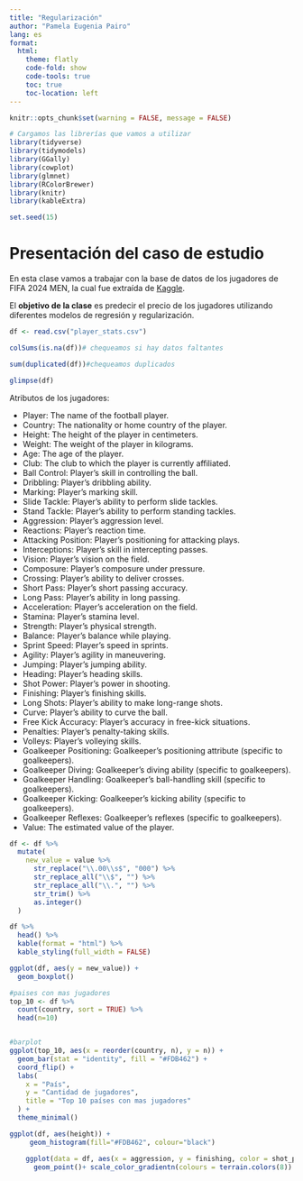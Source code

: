 ---
title: "Regularización"
author: "Pamela Eugenia Pairo"
lang: es
format:
  html:
    theme: flatly
    code-fold: show
    code-tools: true
    toc: true
    toc-location: left
---

```{r, echo=TRUE, message=FALSE, warning=FALSE}
knitr::opts_chunk$set(warning = FALSE, message = FALSE)

# Cargamos las librerías que vamos a utilizar
library(tidyverse)
library(tidymodels)
library(GGally)
library(cowplot)
library(glmnet)
library(RColorBrewer)
library(knitr)
library(kableExtra)

set.seed(15)
```

# Presentación del caso de estudio

En esta clase vamos a trabajar con la base de datos de los jugadores de FIFA 2024 MEN, la cual fue extraída de [Kaggle](https://www.kaggle.com/datasets/rehandl23/fifa-24-player-stats-dataset/data).

El **objetivo de la clase** es predecir el precio de los jugadores utilizando diferentes modelos de regresión y regularización.

```{r}
df <- read.csv("player_stats.csv")

colSums(is.na(df))# chequeamos si hay datos faltantes
```
```{r}
sum(duplicated(df))#chequeamos duplicados

```
```{r}
glimpse(df)
```

Atributos de los jugadores:

- Player: The name of the football player.
- Country: The nationality or home country of the player.
- Height: The height of the player in centimeters.
- Weight: The weight of the player in kilograms.
- Age: The age of the player.
- Club: The club to which the player is currently affiliated.
- Ball Control: Player's skill in controlling the ball.
- Dribbling: Player's dribbling ability.
- Marking: Player's marking skill.
- Slide Tackle: Player's ability to perform slide tackles.
- Stand Tackle: Player's ability to perform standing tackles.
- Aggression: Player's aggression level.
- Reactions: Player's reaction time.
- Attacking Position: Player's positioning for attacking plays.
- Interceptions: Player's skill in intercepting passes.
- Vision: Player's vision on the field.
- Composure: Player's composure under pressure.
- Crossing: Player's ability to deliver crosses.
- Short Pass: Player's short passing accuracy.
- Long Pass: Player's ability in long passing.
- Acceleration: Player's acceleration on the field.
- Stamina: Player's stamina level.
- Strength: Player's physical strength.
- Balance: Player's balance while playing.
- Sprint Speed: Player's speed in sprints.
- Agility: Player's agility in maneuvering.
- Jumping: Player's jumping ability.
- Heading: Player's heading skills.
- Shot Power: Player's power in shooting.
- Finishing: Player's finishing skills.
- Long Shots: Player's ability to make long-range shots.
- Curve: Player's ability to curve the ball.
- Free Kick Accuracy: Player's accuracy in free-kick situations.
- Penalties: Player's penalty-taking skills.
- Volleys: Player's volleying skills.
- Goalkeeper Positioning: Goalkeeper's positioning attribute (specific to goalkeepers).
- Goalkeeper Diving: Goalkeeper's diving ability (specific to goalkeepers).
- Goalkeeper Handling: Goalkeeper's ball-handling skill (specific to goalkeepers).
- Goalkeeper Kicking: Goalkeeper's kicking ability (specific to goalkeepers).
- Goalkeeper Reflexes: Goalkeeper's reflexes (specific to goalkeepers).
- Value: The estimated value of the player.


```{r}

df <- df %>%
  mutate(
    new_value = value %>%
      str_replace("\\.00\\s$", "000") %>%
      str_replace_all("\\$", "") %>%
      str_replace_all("\\.", "") %>%
      str_trim() %>%
      as.integer()
  )

df %>%
  head() %>%
  kable(format = "html") %>%
  kable_styling(full_width = FALSE) 


```


```{r}
ggplot(df, aes(y = new_value)) +
  geom_boxplot()
```


```{r}
#paises con mas jugadores
top_10 <- df %>%
  count(country, sort = TRUE) %>% 
  head(n=10)


#barplot
ggplot(top_10, aes(x = reorder(country, n), y = n)) +
  geom_bar(stat = "identity", fill = "#FDB462") + 
  coord_flip() +
  labs(
    x = "País",
    y = "Cantidad de jugadores",
    title = "Top 10 países con mas jugadores"
  ) +
  theme_minimal()

```
```{r}
ggplot(df, aes(height)) +
     geom_histogram(fill="#FDB462", colour="black")

```
```{r}
    ggplot(data = df, aes(x = aggression, y = finishing, color = shot_power)) +
      geom_point()+ scale_color_gradientn(colours = terrain.colors(8))
```

